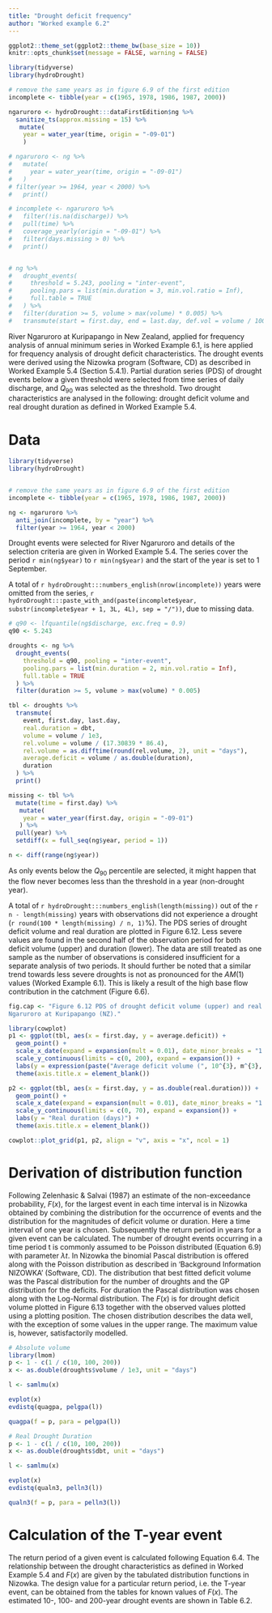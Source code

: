 ```yaml
---
title: "Drought deficit frequency"
author: "Worked example 6.2"
---
```


```r
ggplot2::theme_set(ggplot2::theme_bw(base_size = 10))
knitr::opts_chunk$set(message = FALSE, warning = FALSE)
```

```r
library(tidyverse)
library(hydroDrought)

# remove the same years as in figure 6.9 of the first edition
incomplete <- tibble(year = c(1965, 1978, 1986, 1987, 2000))

ngaruroro <- hydroDrought:::dataFirstEdition$ng %>%
  sanitize_ts(approx.missing = 15) %>%
   mutate(
    year = water_year(time, origin = "-09-01")
    )

# ngaruroro <- ng %>%
#   mutate(
#     year = water_year(time, origin = "-09-01")
#   )
# filter(year >= 1964, year < 2000) %>%
#   print()

# incomplete <- ngaruroro %>%
#   filter(!is.na(discharge)) %>%
#   pull(time) %>%
#   coverage_yearly(origin = "-09-01") %>%
#   filter(days.missing > 0) %>%
#   print()


# ng %>%
#   drought_events(
#     threshold = 5.243, pooling = "inter-event",
#     pooling.pars = list(min.duration = 3, min.vol.ratio = Inf),
#     full.table = TRUE
#   ) %>%
#   filter(duration >= 5, volume > max(volume) * 0.005) %>%
#   transmute(start = first.day, end = last.day, def.vol = volume / 1000, av.def = def.vol / as.double(duration), real.duration = dbt, min.flow = qmin, date.min.flow = tqmin)

```

River Ngaruroro at Kuripapango in New Zealand, applied for frequency
analysis of annual minimum series in Worked Example 6.1, is here applied
for frequency analysis of drought deficit characteristics. The drought events
were derived using the Nizowka program (Software, CD) as described in
Worked Example 5.4 (Section 5.4.1). Partial duration series (PDS) of drought
events below a given threshold were selected from time series of daily
discharge, and $Q_{90}$ was selected as the threshold. Two drought characteristics
are analysed in the following: drought deficit volume and real drought
duration as defined in Worked Example 5.4.

# Data
```r
library(tidyverse)
library(hydroDrought)


# remove the same years as in figure 6.9 of the first edition
incomplete <- tibble(year = c(1965, 1978, 1986, 1987, 2000))

ng <- ngaruroro %>%
  anti_join(incomplete, by = "year") %>%
  filter(year >= 1964, year < 2000) 
```

Drought events were selected for River Ngaruroro and details of the
selection criteria are given in Worked Example 5.4. The series cover the
period `r min(ng$year)` to `r min(ng$year)` and the start of the year is set to 1 September. 


A total of `r hydroDrought:::numbers_english(nrow(incomplete))` years were omitted from the series, 
`r hydroDrought:::paste_with_and(paste(incomplete$year, substr(incomplete$year + 1, 3L, 4L), sep = "/"))`, 
due to missing data.

```r
# q90 <- lfquantile(ng$discharge, exc.freq = 0.9) 
q90 <- 5.243

droughts <- ng %>%
  drought_events(
    threshold = q90, pooling = "inter-event", 
    pooling.pars = list(min.duration = 2, min.vol.ratio = Inf), 
    full.table = TRUE
  ) %>%
  filter(duration >= 5, volume > max(volume) * 0.005)  

tbl <- droughts %>%
  transmute(
    event, first.day, last.day, 
    real.duration = dbt, 
    volume = volume / 1e3,
    rel.volume = volume / (17.30839 * 86.4),
    rel.volume = as.difftime(round(rel.volume, 2), unit = "days"), 
    average.deficit = volume / as.double(duration),
    duration
  ) %>%
  print()
```


```r
missing <- tbl %>%
  mutate(time = first.day) %>%
   mutate(
    year = water_year(first.day, origin = "-09-01")
   ) %>%
  pull(year) %>%
  setdiff(x = full_seq(ng$year, period = 1))

n <- diff(range(ng$year))
```

As only events below the $Q_{90}$
percentile are selected, it might happen that the flow never becomes less
than the threshold in a year (non-drought year). 

A total of `r hydroDrought:::numbers_english(length(missing))` out of the 
`r n - length(missing)` years with observations did not experience a drought 
(`r round(100 * length(missing) / n, 1)`%). The PDS
series of drought deficit volume and real duration are plotted in
Figure 6.12. Less severe values are found in the second half of the
observation period for both deficit volume (upper) and duration (lower).
The data are still treated as one sample as the number of observations is
considered insufficient for a separate analysis of two periods. It should
further be noted that a similar trend towards less severe droughts is not as
pronounced for the $AM(1)$ values (Worked Example 6.1). This is likely a
result of the high base flow contribution in the catchment (Figure 6.6).


```r
fig.cap <- "Figure 6.12 PDS of drought deficit volume (upper) and real duration (lower) for River
Ngaruroro at Kuripapango (NZ)."
```
```r
library(cowplot)
p1 <- ggplot(tbl, aes(x = first.day, y = average.deficit)) +
  geom_point() + 
  scale_x_date(expand = expansion(mult = 0.01), date_minor_breaks = "1 year") +
  scale_y_continuous(limits = c(0, 200), expand = expansion()) + 
  labs(y = expression(paste("Average deficit volume (", 10^{3}, m^{3}, ")"))) +
  theme(axis.title.x = element_blank())

p2 <- ggplot(tbl, aes(x = first.day, y = as.double(real.duration))) +
  geom_point() + 
  scale_x_date(expand = expansion(mult = 0.01), date_minor_breaks = "1 year") +
  scale_y_continuous(limits = c(0, 70), expand = expansion()) +
  labs(y = "Real duration (days)") + 
  theme(axis.title.x = element_blank())

cowplot::plot_grid(p1, p2, align = "v", axis = "x", ncol = 1)
```

# Derivation of distribution function
Following Zelenhasic & Salvai (1987) an estimate of the non-exceedance
probability, $F(x)$, for the largest event in each time interval is in Nizowka
obtained by combining the distribution for the occurrence of events and
the distribution for the magnitudes of deficit volume or duration. Here a
time interval of one year is chosen. Subsequently the return period in
years for a given event can be calculated. The number of drought events
occurring in a time period t is commonly assumed to be Poisson
distributed (Equation 6.9) with parameter $\lambda t$. In Nizowka the binomial
Pascal distribution is offered along with the Poisson distribution as
described in ‘Background Information NIZOWKA’ (Software, CD). The
distribution that best fitted deficit volume was the Pascal distribution for
the number of droughts and the GP distribution for the deficits. For
duration the Pascal distribution was chosen along with the Log-Normal
distribution. The $F(x)$ is for drought deficit volume plotted in Figure 6.13
together with the observed values plotted using a plotting position. The
chosen distribution describes the data well, with the exception of some
values in the upper range. The maximum value is, however, satisfactorily
modelled.



```r
# Absolute volume
library(lmom)
p <- 1 - c(1 / c(10, 100, 200))
x <- as.double(droughts$volume / 1e3, unit = "days")

l <- samlmu(x)

evplot(x)
evdistq(quagpa, pelgpa(l))

quagpa(f = p, para = pelgpa(l))

```



```r
# Real Drought Duration
p <- 1 - c(1 / c(10, 100, 200))
x <- as.double(droughts$dbt, unit = "days")

l <- samlmu(x)

evplot(x)
evdistq(qualn3, pelln3(l))

qualn3(f = p, para = pelln3(l))
```


# Calculation of the T-year event
The return period of a given event is calculated following Equation 6.4.
The relationship between the drought characteristics as defined in Worked
Example 5.4 and $F(x)$ are given by the tabulated distribution functions in
Nizowka. The design value for a particular return period, i.e. the T-year
event, can be obtained from the tables for known values of $F(x)$. The
estimated 10-, 100- and 200-year drought events are shown in Table 6.2.
